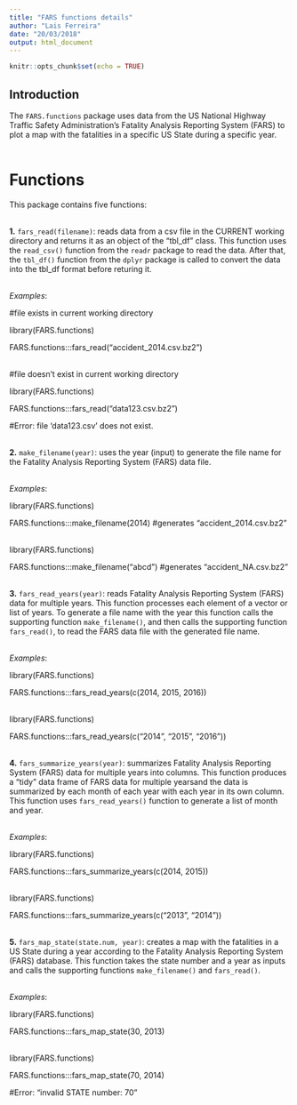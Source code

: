 ```yaml
---
title: "FARS functions details"
author: "Lais Ferreira"
date: "20/03/2018"
output: html_document
---
```


```r
knitr::opts_chunk$set(echo = TRUE)
```

## Introduction

The ```FARS.functions``` package uses data from the US National Highway Traffic Safety Administration's Fatality Analysis Reporting System (FARS) to plot a map with the fatalities in a specific US State during a specific year.<br><br>

# Functions

This package contains five functions:<br><br>


**1.** ```fars_read(filename)```: reads data from a csv file in the CURRENT working directory and returns it as an object of the "tbl_df" class. This function uses the ```read_csv()``` function from the ```readr``` package to read the data. After that, the ```tbl_df()``` function from the ```dplyr``` package is called to convert the data into the tbl_df format before returing it.<br><br>


*Examples*:

\#file exists in current working directory

library(FARS.functions)

FARS.functions:::fars_read("accident_2014.csv.bz2")<br><br>


\#file doesn't exist in current working directory

library(FARS.functions)

FARS.functions:::fars_read("data123.csv.bz2") 

\#Error: file 'data123.csv' does not exist.<br><br>


**2.** ```make_filename(year)```: uses the year (input) to generate the file name for the Fatality Analysis Reporting System (FARS) data file.<br><br>

*Examples*:

library(FARS.functions)

FARS.functions:::make_filename(2014) #generates "accident_2014.csv.bz2"<br><br>


library(FARS.functions)

FARS.functions:::make_filename("abcd") #generates "accident_NA.csv.bz2"<br><br>


**3.** ```fars_read_years(year)```: reads Fatality Analysis Reporting System (FARS) data for multiple years. This function processes each element of a vector or list of years. To generate a file name with the year this function calls the supporting function ```make_filename()```, and then calls the supporting function ```fars_read()```, to read the FARS data file with  the generated file name.<br><br>

*Examples*:

library(FARS.functions)

FARS.functions:::fars_read_years(c(2014, 2015, 2016))<br><br>


library(FARS.functions)

FARS.functions:::fars_read_years(c("2014", "2015", "2016"))<br><br>


**4.** ```fars_summarize_years(year)```: summarizes Fatality Analysis Reporting System (FARS) data for multiple years into columns. This function produces a "tidy" data frame of FARS data for multiple yearsand the data is summarized by each month of each year with each year in its own column. This function uses ```fars_read_years()``` function to generate a list of month and year.<br><br>

*Examples*:

library(FARS.functions)

FARS.functions:::fars_summarize_years(c(2014, 2015))<br><br>


library(FARS.functions)

FARS.functions:::fars_summarize_years(c("2013", "2014"))<br><br>


**5.** ```fars_map_state(state.num, year)```: creates a map with the fatalities in a US State during a year according to the Fatality Analysis Reporting System (FARS) database. This function takes the state number and a year as inputs and calls the supporting functions ```make_filename()``` and ```fars_read()```. <br><br>

*Examples*:

library(FARS.functions)

FARS.functions:::fars_map_state(30, 2013)<br><br>


library(FARS.functions)

FARS.functions:::fars_map_state(70, 2014) 

\#Error: "invalid STATE number: 70"

